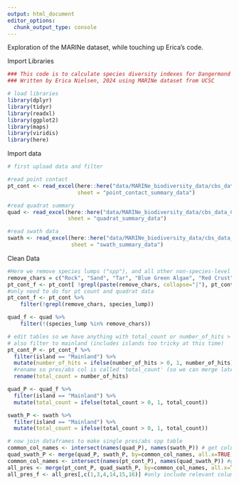 ```yaml
---
output: html_document
editor_options: 
  chunk_output_type: console
---
```

Exploration of the MARINe dataset, while touching up Erica's code.

Import Libraries

```r
### This code is to calculate species diversity indexes for Dangermond Preserve and surrounding areas
### Written by Erica Nielsen, 2024 using MARINe dataset from UCSC

# load libraries
library(dplyr)
library(tidyr)
library(readxl)
library(ggplot2)
library(maps)
library(viridis)
library(here)
```

Import data

```r
# first upload data and filter

#read point contact
pt_cont <- read_excel(here::here("data/MARINe_biodiversity_data/cbs_data_CA_2023.xlsx"), 
                      sheet = "point_contact_summary_data")

#read quadrat summary
quad <- read_excel(here::here("data/MARINe_biodiversity_data/cbs_data_CA_2023.xlsx"), 
                   sheet = "quadrat_summary_data")

#read swath data
swath <- read_excel(here::here("data/MARINe_biodiversity_data/cbs_data_CA_2023.xlsx"), 
                    sheet = "swath_summary_data")
```

Clean Data

```r
#Here we remove species lumps ("spp"), and all other non-species-level data 
remove_chars = c("Rock", "Sand", "Tar", "Blue Green Algae", "Red Crust", "Diatom", "Ceramiales")
pt_cont_f <- pt_cont[ !grepl(paste(remove_chars, collapse="|"), pt_cont$species_lump),]
#only need to do for pt count and quadrat data
pt_cont_f <- pt_cont %>% 
    filter(!grepl(remove_chars, species_lump))

quad_f <- quad %>% 
    filter(!(species_lump %in% remove_chars))
```

```r
# edit tables so we have anything with total_count or number_of_hits > 0 is 1 (i.e. pres/abs)
# also filter to mainland (includes islands too tricky at this time)
pt_cont_P <- pt_cont_f %>%
  filter(island == "Mainland") %>%
  mutate(number_of_hits = ifelse(number_of_hits > 0, 1, number_of_hits)) %>%
  #rename so pres/abs col is called 'total_count' (so we can merge later)
  rename(total_count = number_of_hits)

quad_P <- quad_f %>%
  filter(island == "Mainland") %>%
  mutate(total_count = ifelse(total_count > 0, 1, total_count))

swath_P <- swath %>%
  filter(island == "Mainland") %>%
  mutate(total_count = ifelse(total_count > 0, 1, total_count))
```

```r
# now join dataframes to make single pres/abs spp table
common_col_names <- intersect(names(quad_P), names(swath_P)) # get column names
quad_swath_P <- merge(quad_P, swath_P, by=common_col_names, all.x=TRUE, all.y=TRUE) #merge first 2 DFs
common_col_names <- intersect(names(pt_cont_P), names(quad_swath_P)) #get column names
all_pres <- merge(pt_cont_P, quad_swath_P, by=common_col_names, all.x=TRUE, all.y=TRUE) #merge in swath
all_pres_f <- all_pres[,c(1,3,4,14,15,16)] #only include relevant columns
```

